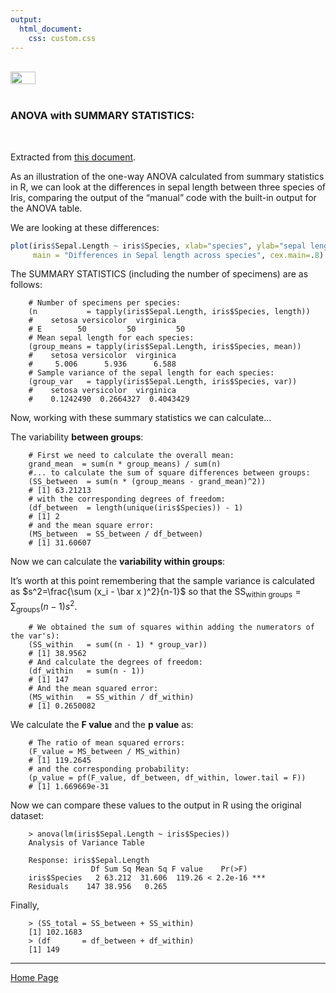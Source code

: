 ```yaml
---
output: 
  html_document:
    css: custom.css
---
```


<br>
<a href="http://rinterested.github.io/statistics/index.html">
<img HEIGHT="20" WIDTH="40" src="https://cloud.githubusercontent.com/assets/9312897/10556783/a27a26fa-745c-11e5-9b1a-2d5bd737387a.PNG"></a>
<br><br>

### ANOVA with SUMMARY STATISTICS:
<br>

Extracted from [this document](http://www.stat.wisc.edu/~st571-1/13-anova-4.pdf).

As an illustration of the one-way ANOVA calculated from summary statistics in R, we can look at the differences in sepal length between three species of Iris, comparing the output of the "manual" code with the built-in output for the ANOVA table.

We are looking at these differences:

```r
plot(iris$Sepal.Length ~ iris$Species, xlab="species", ylab="sepal length",
     main = "Differences in Sepal length across species", cex.main=.8)
```

The SUMMARY STATISTICS (including the number of specimens) are as follows:

```
    # Number of specimens per species:
    (n           = tapply(iris$Sepal.Length, iris$Species, length))
    #    setosa versicolor  virginica 
    # E        50         50         50 
    # Mean sepal length for each species:
    (group_means = tapply(iris$Sepal.Length, iris$Species, mean))
    #    setosa versicolor  virginica 
    #     5.006      5.936      6.588 
    # Sample variance of the sepal length for each species:
    (group_var   = tapply(iris$Sepal.Length, iris$Species, var))
    #    setosa versicolor  virginica 
    #    0.1242490  0.2664327  0.4043429 
```

Now, working with these summary statistics we can calculate...

The variability **between groups**:

```
    # First we need to calculate the overall mean:
    grand_mean  = sum(n * group_means) / sum(n) 
    #... to calculate the sum of square differences between groups:
    (SS_between  = sum(n * (group_means - grand_mean)^2))
    # [1] 63.21213
    # with the corresponding degrees of freedom:
    (df_between  = length(unique(iris$Species)) - 1)
    # [1] 2
    # and the mean square error:
    (MS_between  = SS_between / df_between)
    # [1] 31.60607
```

Now we can calculate the **variability within groups**:

It's worth at this point remembering that the sample variance is calculated as $s^2=\frac{\sum (x_i - \bar x )^2}{n-1}$ so that the $\displaystyle \text{SS}_{\text{within groups}}= \sum_{\text{groups}}(n-1) s^2.$

```
    # We obtained the sum of squares within adding the numerators of the var's):
    (SS_within   = sum((n - 1) * group_var))
    # [1] 38.9562
    # And calculate the degrees of freedom:
    (df_within   = sum(n - 1))
    # [1] 147
    # And the mean squared error:
    (MS_within   = SS_within / df_within)
    # [1] 0.2650082
```

We calculate the **F value** and the **p value** as:

```
    # The ratio of mean squared errors:
    (F_value = MS_between / MS_within)
    # [1] 119.2645
    # and the corresponding probability:
    (p_value = pf(F_value, df_between, df_within, lower.tail = F))
    # [1] 1.669669e-31
```

Now we can compare these values to the output in R using the original dataset:

```
    > anova(lm(iris$Sepal.Length ~ iris$Species))
    Analysis of Variance Table
    
    Response: iris$Sepal.Length
                  Df Sum Sq Mean Sq F value    Pr(>F)    
    iris$Species   2 63.212  31.606  119.26 < 2.2e-16 ***
    Residuals    147 38.956   0.265   
```    


Finally,

```
    > (SS_total = SS_between + SS_within)
    [1] 102.1683
    > (df       = df_between + df_within)
    [1] 149
```


---

<a href="http://rinterested.github.io/statistics/index.html">Home Page</a>
